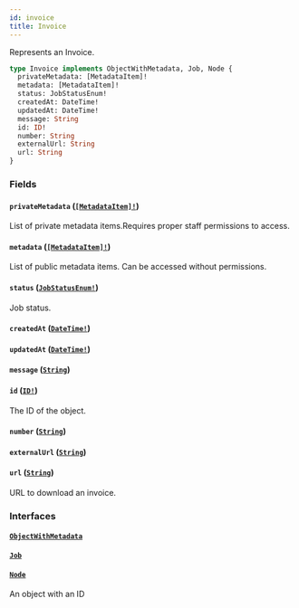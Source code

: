 ```yaml
---
id: invoice
title: Invoice
---
```


Represents an Invoice.

```graphql
type Invoice implements ObjectWithMetadata, Job, Node {
  privateMetadata: [MetadataItem]!
  metadata: [MetadataItem]!
  status: JobStatusEnum!
  createdAt: DateTime!
  updatedAt: DateTime!
  message: String
  id: ID!
  number: String
  externalUrl: String
  url: String
}
```

### Fields

#### `privateMetadata` ([`[MetadataItem]!`](../../../developer/api-reference/objects/metadata-item))

List of private metadata items.Requires proper staff permissions to access.

#### `metadata` ([`[MetadataItem]!`](../../../developer/api-reference/objects/metadata-item))

List of public metadata items. Can be accessed without permissions.

#### `status` ([`JobStatusEnum!`](../../../developer/api-reference/enums/job-status-enum))

Job status.

#### `createdAt` ([`DateTime!`](../../../developer/api-reference/scalars/date-time))

#### `updatedAt` ([`DateTime!`](../../../developer/api-reference/scalars/date-time))

#### `message` ([`String`](../../../developer/api-reference/scalars/string))

#### `id` ([`ID!`](../../../developer/api-reference/scalars/id))

The ID of the object.

#### `number` ([`String`](../../../developer/api-reference/scalars/string))

#### `externalUrl` ([`String`](../../../developer/api-reference/scalars/string))

#### `url` ([`String`](../../../developer/api-reference/scalars/string))

URL to download an invoice.

### Interfaces

#### [`ObjectWithMetadata`](../../../developer/api-reference/interfaces/object-with-metadata)

#### [`Job`](../../../developer/api-reference/interfaces/job)

#### [`Node`](../../../developer/api-reference/interfaces/node)

An object with an ID
